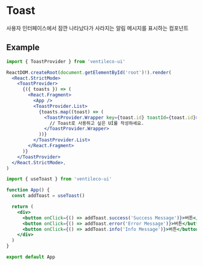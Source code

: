 
<Meta title="COMPONENTS/Toast" />

# Toast

사용자 인터페이스에서 잠깐 나타났다가 사라지는 알림 메시지를 표시하는 컴포넌트

## Example

```jsx
import { ToastProvider } from 'ventileco-ui'

ReactDOM.createRoot(document.getElementById('root')!).render(
  <React.StrictMode>
    <ToastProvider>
      {({ toasts }) => (
        <React.Fragment>
          <App />
          <ToastProvider.List>
            {toasts.map((toast) => (
              <ToastProvider.Wrapper key={toast.id} toastId={toast.id}>
                // Toast로 사용하고 싶은 UI를 작성하세요.
              </ToastProvider.Wrapper>
            ))}
          </ToastProvider.List>
        </React.Fragment>
      )}
    </ToastProvider>
  </React.StrictMode>,
)
```

```jsx
import { useToast } from 'ventileco-ui'

function App() {
  const addToast = useToast()

  return (
    <div>
      <button onClick={() => addToast.success('Success Message')}>버튼</button>
      <button onClick={() => addToast.error('Error Message')}>버튼</button>
      <button onClick={() => addToast.info('Info Message')}>버튼</button>
    </div>
  )
}

export default App
```

